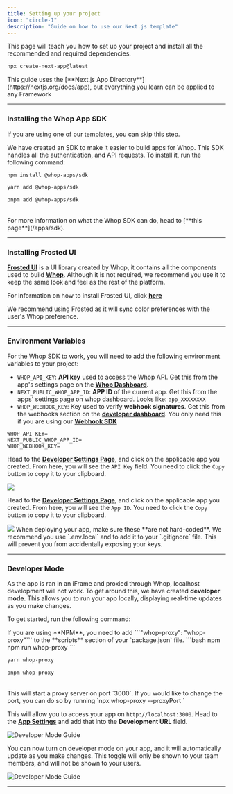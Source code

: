 ```yaml
---
title: Setting up your project
icon: "circle-1"
description: "Guide on how to use our Next.js template"
---
```


This page will teach you how to set up your project and install all the recommended and required dependencies.

```bash
npx create-next-app@latest
```

<Note>
  This guide uses the [**Next.js App Directory**](https://nextjs.org/docs/app),
  but everything you learn can be applied to any Framework
</Note>

---

### Installing the Whop App SDK

<Tip>If you are using one of our templates, you can skip this step.</Tip>

We have created an SDK to make it easier to build apps for Whop. This SDK handles all the authentication, and API requests. To install it, run the following command:

<CodeGroup>

```bash npm
npm install @whop-apps/sdk
```

```bash yarn
yarn add @whop-apps/sdk
```

```bash pnpm
pnpm add @whop-apps/sdk
```

</CodeGroup>

<br />

<Note>
  For more information on what the Whop SDK can do, head to [**this
  page**](/apps/sdk).
</Note>

---

### Installing Frosted UI

[**Frosted UI**](https://storybook.whop.com) is a UI library created by Whop, it contains all the components used to build [**Whop**](https://whop.com). Although it is not required, we recommend you use it to keep the same look and feel as the rest of the platform.

For information on how to install Frosted UI, click [**here**](https://github.com/whopio/frosted-ui)

<Tip>
  We recommend using Frosted as it will sync color preferences with the user's
  Whop preference.
</Tip>

---

### Environment Variables

For the Whop SDK to work, you will need to add the following environment variables to your project:

- `WHOP_API_KEY`: **API key** used to access the Whop API. Get this from the app's settings page on the [**Whop Dashboard**](https://dash.whop.com/settings/developer).
- `NEXT_PUBLIC_WHOP_APP_ID`: **APP ID** of the current app. Get this from the apps' settings page on whop dashboard. Looks like: `app_XXXXXXXX`
- `WHOP_WEBHOOK_KEY`: Key used to verify **webhook signatures**. Get this from the webhooks section on the [**developer dashboard**](https://dash.whop.com/settings/developer). You only need this if you are using our [**Webhook SDK**](/sdk/webhooks)

<AccordionGroup>

<Accordion title="Example ENV file" >

```env
WHOP_API_KEY=
NEXT_PUBLIC_WHOP_APP_ID=
WHOP_WEBHOOK_KEY=
```

</Accordion>

<Accordion title="How to get WHOP_API_KEY" >

Head to the [**Developer Settings Page**](https://dash.whop.com/settings/developer), and click on the applicable app you created. From here, you will see the `API Key` field. You need to click the `Copy` button to copy it to your clipboard.

<Frame>
  <img src="https://imgur.com/SPnZLIL.png" />
</Frame>

</Accordion>

<Accordion title="How to get NEXT_PUBLIC_WHOP_APP_ID" >

Head to the [**Developer Settings Page**](https://dash.whop.com/settings/developer), and click on the applicable app you created. From here, you will see the `App ID`. You need to click the `Copy` button to copy it to your clipboard.

<Frame>
  <img src="https://imgur.com/WhAhvNt.png" />
</Frame>

</Accordion>

</AccordionGroup>

<Note>
  When deploying your app, make sure these **are not hard-coded**. We recommend
  you use `.env.local` and to add it to your `.gitignore` file. This will
  prevent you from accidentally exposing your keys.
</Note>

---

### Developer Mode

As the app is ran in an iFrame and proxied through Whop, localhost development will not work. To get around this, we have created **developer mode**. This allows you to run your app locally, displaying real-time updates as you make changes.

To get started, run the following command:

<Note>
  If you are using **NPM**, you need to add ```"whop-proxy": "whop-proxy"``` to
  the **scripts** section of your `package.json` file.
</Note>

<CodeGroup>
```bash npm
npm run whop-proxy
```

```bash yarn
yarn whop-proxy
```

```bash pnpm
pnpm whop-proxy
```

</CodeGroup>

<br />

<Tip>
This will start a proxy server on port `3000`. If you would like to change the port, you can do so by running `npx whop-proxy --proxyPort <port>`
</Tip>

This will allow you to access your app on `http://localhost:3000`. Head to the [**App Settings**](https://dash.whop.com/settings/developer) and add that into the **Development URL** field.

![Developer Mode Guide](https://imgur.com/UnKVb6g.gif)

You can now turn on developer mode on your app, and it will automatically update as you make changes. This toggle will only be shown to your team members, and will not be shown to your users.

![Developer Mode Guide](https://imgur.com/w0MGzD0.gif)

---
